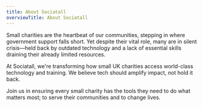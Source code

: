 ```yaml
---
title: About Sociatall
overviewTitle: About Sociatall
---
```


Small charities are the heartbeat of our communities, stepping in where government support falls short. Yet despite their vital role, many are in silent crisis—held back by outdated technology and a lack of essential skills draining their already limited resources.

At Sociatall, we're transforming how small UK charities access world-class technology and training. We believe tech should amplify impact, not hold it back.

Join us in ensuring every small charity has the tools they need to do what matters most; to serve their communities and to change lives.